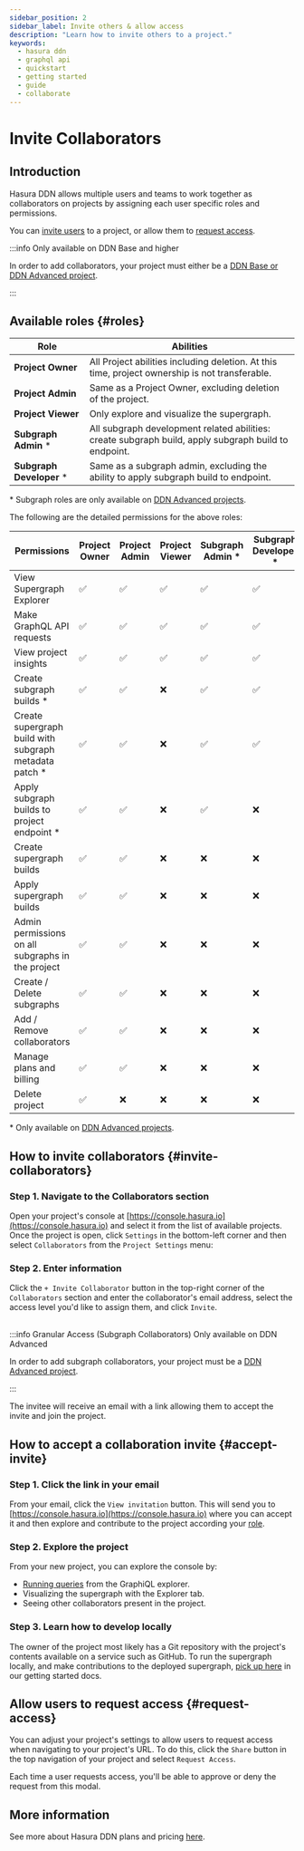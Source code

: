 ```yaml
---
sidebar_position: 2
sidebar_label: Invite others & allow access
description: "Learn how to invite others to a project."
keywords:
  - hasura ddn
  - graphql api
  - quickstart
  - getting started
  - guide
  - collaborate
---
```



# Invite Collaborators

## Introduction

Hasura DDN allows multiple users and teams to work together as collaborators on projects by assigning each user specific
roles and permissions.

You can [invite users](#invite-collaborators) to a project, or allow them to [request access](#request-access).

:::info Only available on DDN Base and higher

In order to add collaborators, your project must either be a
[DDN Base or DDN Advanced project](https://hasura.io/pricing/ddn).

:::

## Available roles {#roles}

| Role                     | Abilities                                                                                            |
|--------------------------|------------------------------------------------------------------------------------------------------|
| **Project Owner**        | All Project abilities including deletion. At this time, project ownership is not transferable.       |
| **Project Admin**        | Same as a Project Owner, excluding deletion of the project.                                          |
| **Project Viewer**       | Only explore and visualize the supergraph.                                                           |
| **Subgraph Admin** *     | All subgraph development related abilities: create subgraph build, apply subgraph build to endpoint. |
| **Subgraph Developer** * | Same as a subgraph admin, excluding the ability to apply subgraph build to endpoint.                 |

\* Subgraph roles are only available on [DDN Advanced projects](https://hasura.io/pricing/ddn).

The following are the detailed permissions for the above roles:

| Permissions                                            | Project Owner | Project Admin | Project Viewer | Subgraph Admin * | Subgraph Developer * |
|--------------------------------------------------------|---------------|---------------|----------------|------------------|----------------------|
| View Supergraph Explorer                               | ✅             | ✅             | ✅              | ✅                | ✅                    |
| Make GraphQL API requests                              | ✅             | ✅             | ✅              | ✅                | ✅                    |
| View project insights                                  | ✅             | ✅             | ✅              | ✅                | ✅                    |
| Create subgraph builds *                               | ✅             | ✅             | ❌              | ✅                | ✅                    |
| Create supergraph build with subgraph metadata patch * | ✅             | ✅             | ❌              | ✅                | ✅                    |
| Apply subgraph builds to project endpoint *            | ✅             | ✅             | ❌              | ✅                | ❌                    |
| Create supergraph builds                               | ✅             | ✅             | ❌              | ❌                | ❌                    |
| Apply supergraph builds                                | ✅             | ✅             | ❌              | ❌                | ❌                    |
| Admin permissions on all subgraphs in the project      | ✅             | ✅             | ❌              | ❌                | ❌                    |
| Create / Delete subgraphs                              | ✅             | ✅             | ❌              | ❌                | ❌                    |
| Add / Remove collaborators                             | ✅             | ✅             | ❌              | ❌                | ❌                    |
| Manage plans and billing                               | ✅             | ✅             | ❌              | ❌                | ❌                    |
| Delete project                                         | ✅             | ❌             | ❌              | ❌                | ❌                    |

\* Only available on [DDN Advanced projects](https://hasura.io/pricing/ddn).

## How to invite collaborators {#invite-collaborators}

### Step 1. Navigate to the Collaborators section

Open your project's console at [https://console.hasura.io](https://console.hasura.io) and select it from the list of
available projects. Once the project is open, click `Settings` in the bottom-left corner and then select `Collaborators`
from the `Project Settings` menu:

<Thumbnail src="/img/ci-cd/0.0.1_console_invite-collaborator.png" alt="Invite a collaborator" width="1000" />

### Step 2. Enter information

Click the `+ Invite Collaborator` button in the top-right corner of the `Collaborators` section and enter the
collaborator's email address, select the access level you'd like to assign them, and click `Invite`.

<Thumbnail src="/img/ci-cd/0.0.1_console_assign-collaborator-role.png" alt="Invite a collaborator" width="1000" />

<br />
:::info Granular Access (Subgraph Collaborators) Only available on DDN Advanced

In order to add subgraph collaborators, your project must be a [DDN Advanced project](https://hasura.io/pricing/ddn).

:::

The invitee will receive an email with a link allowing them to accept the invite and join the project.

## How to accept a collaboration invite {#accept-invite}

### Step 1. Click the link in your email

From your email, click the `View invitation` button. This will send you to
[https://console.hasura.io](https://console.hasura.io) where you can accept it and then explore and contribute to the
project according your [role](#roles).

### Step 2. Explore the project

From your new project, you can explore the console by:

- [Running queries](/graphql-api/queries/) from the GraphiQL explorer.
- Visualizing the supergraph with the Explorer tab.
- Seeing other collaborators present in the project.

### Step 3. Learn how to develop locally

The owner of the project most likely has a Git repository with the project's contents available on a service such as
GitHub. To run the supergraph locally, and make contributions to the deployed supergraph,
[pick up here](/getting-started/build/build-your-api) in our getting started docs.

## Allow users to request access {#request-access}

You can adjust your project's settings to allow users to request access when navigating to your project's URL. To do
this, click the `Share` button in the top navigation of your project and select `Request Access`.

<Thumbnail
  src="/img/get-started/console_read-only.png"
  alt="Allow users to request access to your project"
  width="1000"
/>

Each time a user requests access, you'll be able to approve or deny the request from this modal.

## More information

See more about Hasura DDN plans and pricing [here](billing/pricing.mdx).
